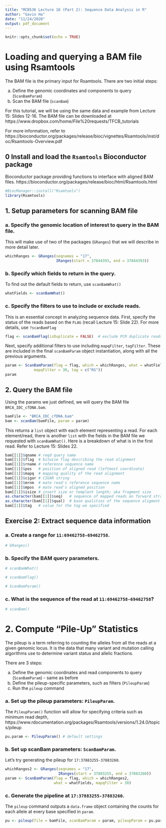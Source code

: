 ```yaml
---
title: "MCB536 Lecture 16 (Part 2): Sequence Data Analysis in R"
author: "Gavin Ha"
date: "11/24/2020"
output: pdf_document
---
```


```r
knitr::opts_chunk$set(echo = TRUE)
```

# Loading and querying a BAM file using Rsamtools
The BAM file is the primary input for Rsamtools. There are two initial steps:

  a. Define the genomic coordinates and components to query (`ScanBamParam`)
  b. Scan the BAM file (`scanBam`)

For this tutorial, we will be using the same data and example from Lecture 15: Slides 12-16.
The BAM file can be downloaded at https://www.dropbox.com/home/File%20requests/TFCB_tutorials

For more information, refer to https://bioconductor.org/packages/release/bioc/vignettes/Rsamtools/inst/doc/Rsamtools-Overview.pdf

## 0 Install and load the `Rsamtools` Bioconductor package
Bioconductor package providing functions to interface with aligned BAM files.
https://bioconductor.org/packages/release/bioc/html/Rsamtools.html

```r
#BiocManager::install("Rsamtools")
library(Rsamtools)
```

## 1. Setup parameters for scanning BAM file
### a. Specify the genomic location of interest to query in the BAM file. 
This will make use of two of the packages (`GRanges`) that we will describe in more detail later.
```r
whichRanges <- GRanges(seqnames = "17",
                       IRanges(start = 37844393, end = 37844393))
```

### b. Specify which fields to return in the query. 
To find out the default fields to return, use `scanBamWhat()`
```r
whatFields <- scanBamWhat()
```

### c. Specify the filters to use to include or exclude reads. 
This is an essential concept in analyzing sequence data. First, specify the status of the reads based on the `FLAG` (recall Lecture 15: Slide 22).
For more details, use `?scanBamFlag`
```r
flag <- scanBamFlag(isDuplicate = FALSE)  # exclude PCR duplicate reads
```

Next, specify additional filters to use including `mapqFilter`, `tagFilter`. These are included in the final `scanBamParam` object instantiation, along with all the previous arguments.

```r
param <- ScanBamParam(flag = flag, which = whichRanges, what = whatFields,  
             mapqFilter = 30, tag = c("RG"))
param
```

## 2. Query the BAM file
Using the params we just defined, we will query the BAM file `BRCA_IDC_cfDNA.bam`.
```r
bamFile <- "BRCA_IDC_cfDNA.bam"
bam <- scanBam(bamFile, param = param)
```

This returns a `list` object with each element representing a read. For each element/read, there is another `list` with the fields in the BAM file we requested with `scanBamWhat()`. Here is a breakdown of what is in the first read.
Refer to Lecture 15: Slides 22.
```r
bam[[1]]$qname # reqd query name
bam[[1]]$flag  # bitwise flag describing the read alignment
bam[[1]]$rname # reference sequence name
bam[[1]]$pos   # position of aligned read (leftmost coordinate)
bam[[1]]$mapq  # mapping quality of the read alignment
bam[[1]]$cigar # CIGAR string
bam[[1]]$mrnm  # mate read's reference sequence name
bam[[1]]$mpos  # mate read's aligned position
bam[[1]]$isize # insert size or templent length; aka fragment size
as.character(bam[[1]]$seq)   # sequence of mapped reads on forward strand
as.character(bam[[1]]$qual)  # base qualities of the sequence aligment
bam[[1]]$tag   # value for the tag we specified
```

## Exercise 2: Extract sequence data information
### a. Create a range for `11:69462758-69462758`.
```r
# GRanges()
```

### b. Specify the BAM query parameters.
```r
# scanBamWhat()

# scanBamFlag()

# ScanBamParam()

```

### c. What is the sequence of the read at `11:69462758-69462758`?
```r
# scanBam()
```


# 2. Compute "Pile-Up" Statistics
The pileup is a term referring to counting the alleles from all the reads at a given genomic locus. It is the data that many variant and mutation calling algorithms use to determine variant status and allelic fractions.

There are 3 steps:

  a. Define the genomic coordinates and read components to query (`ScanBamParam`) - same as before
  b. Define the pileup-specific parameters, such as filters (`PileupParam`)
  c. Run the `pileup` command

### a. Set up the pileup parameters: `PileupParam`.
The `PileupParam()` function will allow for specifying criteria such as minimum read depth, 
https://www.rdocumentation.org/packages/Rsamtools/versions/1.24.0/topics/pileup
```r
pu.param <- PileupParam() # default settings
```

### b. Set up scanBam parameters: `ScanBamParam`.
Let's try generating the pileup for `17:37883255-37883260`.
```r
whichRanges2 <- GRanges(seqnames = "17",
                        IRanges(start = 37883255, end = 37883260))
param <- ScanBamParam(flag = flag, which = whichRanges2, 
                      what = whatFields, mapqFilter = 30)
```

### c. Generate the pipeline at `17:37883255-37883260`.
The `pileup` command outputs a `data.frame` object containing the counts for each allele at every base specified in `param`.
```r
pu <- pileup(file = bamFile, scanBamParam = param, pileupParam = pu.param)
```

